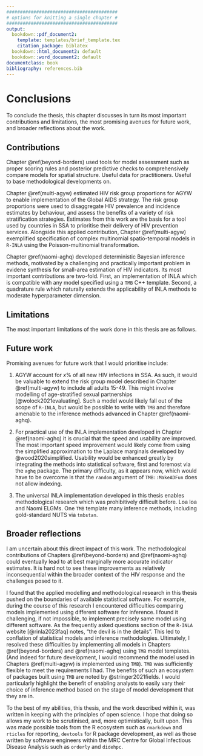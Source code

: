 ```yaml
---
#########################################
# options for knitting a single chapter #
#########################################
output:
  bookdown::pdf_document2:
    template: templates/brief_template.tex
    citation_package: biblatex
  bookdown::html_document2: default
  bookdown::word_document2: default
documentclass: book
bibliography: references.bib
---
```


# Conclusions {#conclusions}
\adjustmtc
\markboth{Conclusions}{}
<!-- For PDF output, include these two LaTeX commands after unnumbered chapter headings, otherwise the mini table of contents and the running header will show the previous chapter -->

<!-- JWE: Minor corrections often involve (1) fixing typos, (2) clarifying things, (3) elaborating on the contributions to science and implications of the PhD in the conclusions chapter [by far the most common point of examiner feedback] -->

To conclude the thesis, this chapter discusses in turn its most important contributions and limitations, the most promising avenues for future work, and broader reflections about the work.

## Contributions

Chapter \@ref(beyond-borders) used tools for model assessment such as proper scoring rules and posterior predictive checks to comprehensively compare models for spatial structure.
Useful data for practitioners.
Useful to base methodological developments on.

Chapter \@ref(multi-agyw) estimated HIV risk group proportions for AGYW to enable implementation of the Global AIDS strategy.
The risk group proportions were used to disaggregate HIV prevalence and incidence estimates by behaviour, and assess the benefits of a variety of risk stratification strategies.
Estimates from this work are the basis for a tool used by countries in SSA to prioritise their delivery of HIV prevention services.
Alongside this applied contribution, Chapter \@ref(multi-agyw) exemplified specification of complex multinomial spatio-temporal models in `R-INLA` using the Poisson-multinomial transformation.

Chapter \@ref(naomi-aghq) developed deterministic Bayesian inference methods, motivated by a challenging and practically important problem in evidene synthesis for small-area estimation of HIV indicators.
Its most important contributions are two-fold.
First, an implementation of INLA which is compatible with any model specified using a `TMB` C++ template.
Second, a quadrature rule which naturally extends the applicability of INLA methods to moderate hyperparameter dimension.

## Limitations

The most important limitations of the work done in this thesis are as follows.

## Future work

Promising avenues for future work that I would prioritise include:

1. AGYW account for $x$% of all new HIV infections in SSA. 
As such, it would be valuable to extend the risk group model described in Chapter \@ref(multi-agyw) to include all adults 15-49.
This might involve modelling of age-stratified sexual partnerships [@wolock2021evaluating].
Such a model would likely fall out of the scope of `R-INLA`, but would be possible to write with `TMB` and therefore amenable to the inference methods advanced in Chapter \@ref(naomi-aghq).

2. For practical use of the INLA implementation developed in Chapter \@ref(naomi-aghq) it is crucial that the speed and usability are improved.
The most important speed improvement would likely come from using the simplified approximation to the Laplace marginals developed by @wood2020simplified.
Usability would be enhanced greatly by integrating the methods into statistical software, first and foremost via the `aghq` package.
The primary difficulty, as it appears now, which would have to be overcome is that the `random` argument of `TMB::MakeADFun` does not allow indexing.

3. The universal INLA implementation developed in this thesis enables methodological research which was prohibitively difficult before.
Loa loa and Naomi ELGMs.
One `TMB` template many inference methods, including gold-standard NUTS via `tmbstan`.

## Broader reflections

I am uncertain about this direct impact of this work.
The methodological contributions of Chapters \@ref(beyond-borders) and \@ref(naomi-aghq) could eventually lead to at best marginally more accurate indicator estimates.
It is hard not to see these improvements as relatively inconsequential within the broader context of the HIV response and the challenges posed to it.

I found that the applied modelling and methodological research in this thesis pushed on the boundaries of available statistical software.
For example, during the course of this research I encountered difficulties comparing models implemented using different software for inference.
I found it challenging, if not impossible, to implement precisely same model using different software.
As the frequently asked questions section of the `R-INLA` website [@rinla2023faq] notes, "the devil is in the details".
This led to conflation of statistical models and inference methodologies.
Ultimately, I resolved these difficulties by implementing all models in Chapters \@ref(beyond-borders) and \@ref(naomi-aghq) using `TMB` model templates.
(And indeed for future development, I would recommend the model used in Chapters \@ref(multi-agyw) is implemented using `TMB`).
`TMB` was sufficiently flexible to meet the requirements I had.
The benefits of such an ecosystem of packages built using `TMB` are noted by @stringer2021fields.
I would particularly highlight the benefit of enabling analysts to easily vary their choice of inference method based on the stage of model development that they are in.

To the best of my abilities, this thesis, and the work described within it, was written in keeping with the principles of open science.
I hope that doing so allows my work to be scrutinised, and, more optimistically, built upon.
This was made possible tools from the R ecosystem such as `rmarkdown` and `rticles` for reporting, `devtools` for R package development, as well as those written by software engineers within the MRC Centre for Global Infectious Disease Analysis such as `orderly` and `didehpc`.

<!-- Aims for HIV response going forward, and the surveillance capabilities needed to meet them. -->
<!-- Greater reliance on routine health system data. -->
<!-- It is not recommended to include HIV testing in nationally representative household surveys in low (<2%) HIV prevalence settings [@world2005guidelines]. -->
<!-- Patient-level HIV data systems [@world2017consolidated] and case-based surveillance (CBS). -->
<!-- Integration of HIV services with other health programs and strengthening of health systems. -->
